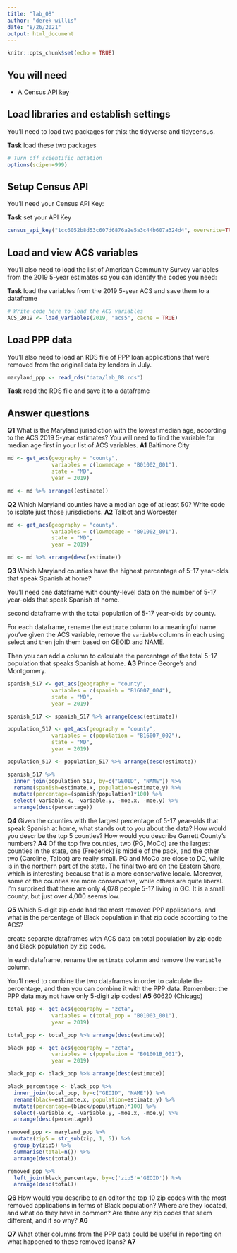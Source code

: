 ```yaml
---
title: "lab_08"
author: "derek willis"
date: "8/26/2021"
output: html_document
---
```


```r
knitr::opts_chunk$set(echo = TRUE)
```

## You will need

* A Census API key

## Load libraries and establish settings

You'll need to load two packages for this: the tidyverse and tidycensus.

**Task** load these two packages

```r
# Turn off scientific notation
options(scipen=999)
```

## Setup Census API

You'll need your Census API Key:

**Task** set your API Key

```r
census_api_key("1cc6052b8d53c607d6876a2e5a3c44b607a324d4", overwrite=TRUE)
```

## Load and view ACS variables

You'll also need to load the list of American Community Survey variables from the 2019 5-year estimates so you can identify the codes you need:

**Task** load the variables from the 2019 5-year ACS and save them to a dataframe

```r
# Write code here to load the ACS variables
ACS_2019 <- load_variables(2019, "acs5", cache = TRUE)
```

## Load PPP data

You'll also need to load an RDS file of PPP loan applications that were removed from the original data by lenders in July.

```r
maryland_ppp <- read_rds("data/lab_08.rds")
```

**Task** read the RDS file and save it to a dataframe

## Answer questions

**Q1** What is the Maryland jurisdiction with the lowest median age, according to the ACS 2019 5-year estimates? You will need to find the variable for median age first in your list of ACS variables.
**A1** Baltimore City

```r
md <- get_acs(geography = "county",
              variables = c(lowmedage = "B01002_001"),
              state = "MD",
              year = 2019)

md <- md %>% arrange((estimate)) 
```

**Q2** Which Maryland counties have a median age of at least 50? Write code to isolate just those jurisdictions.
**A2** Talbot and Worcester

```r
md <- get_acs(geography = "county",
              variables = c(lowmedage = "B01002_001"),
              state = "MD",
              year = 2019)

md <- md %>% arrange(desc(estimate)) 
```

**Q3** Which Maryland counties have the highest percentage of 5-17 year-olds that speak Spanish at home? 

You'll need one dataframe with county-level data on the number of 5-17 year-olds that speak Spanish at home.

second dataframe with the total population of 5-17 year-olds by county. 

For each dataframe, rename the `estimate` column to a meaningful name you've given the ACS variable, remove the `variable` columns in each using select and then join them based on GEOID and NAME. 

Then you can add a column to calculate the percentage of the total 5-17 population that speaks Spanish at home.
**A3** Prince George's and Montgomery.

```r
spanish_517 <- get_acs(geography = "county",
              variables = c(spanish = "B16007_004"),
              state = "MD",
              year = 2019)

spanish_517 <- spanish_517 %>% arrange(desc(estimate)) 

population_517 <- get_acs(geography = "county",
              variables = c(population = "B16007_002"),
              state = "MD",
              year = 2019)

population_517 <- population_517 %>% arrange(desc(estimate)) 

spanish_517 %>%
  inner_join(population_517, by=c("GEOID", "NAME")) %>%
  rename(spanish=estimate.x, population=estimate.y) %>%
  mutate(percentage=(spanish/population)*100) %>%
  select(-variable.x, -variable.y, -moe.x, -moe.y) %>%
  arrange(desc(percentage))
```

**Q4** Given the counties with the largest percentage of 5-17 year-olds that speak Spanish at home, what stands out to you about the data? How would you describe the top 5 counties? How would you describe Garrett County's numbers?
**A4** Of the top five counties, two (PG, MoCo) are the largest counties in the state, one (Frederick) is middle of the pack, and the other two (Caroline, Talbot) are really small. PG and MoCo are close to DC, while is in the northern part of the state. The final two are on the Eastern Shore, which is interesting because that is a more conservative locale. Moreover, some of the counties are more conservative, while others are quite liberal. I'm surprised that there are only 4,078 people 5-17 living in GC. It is a small county, but just over 4,000 seems low.

**Q5** Which 5-digit zip code had the most removed PPP applications, and what is the percentage of Black population in that zip code according to the ACS? 

create separate dataframes with ACS data on total population by zip code and Black population by zip code. 

In each dataframe, rename the `estimate` column and remove the `variable` column. 

You'll need to combine the two dataframes in order to calculate the percentage, and then you can combine it with the PPP data. Remember: the PPP data may not have only 5-digit zip codes!
**A5** 60620 (Chicago)

```r
total_pop <- get_acs(geography = "zcta",
              variables = c(total_pop = "B01003_001"),
              year = 2019)

total_pop <- total_pop %>% arrange(desc(estimate)) 

black_pop <- get_acs(geography = "zcta",
              variables = c(population = "B01001B_001"),
              year = 2019)

black_pop <- black_pop %>% arrange(desc(estimate)) 

black_percentage <- black_pop %>%
  inner_join(total_pop, by=c("GEOID", "NAME")) %>%
  rename(black=estimate.x, population=estimate.y) %>%
  mutate(percentage=(black/population)*100) %>%
  select(-variable.x, -variable.y, -moe.x, -moe.y) %>%
  arrange(desc(percentage))

removed_ppp <- maryland_ppp %>%
  mutate(zip5 = str_sub(zip, 1, 5)) %>%
  group_by(zip5) %>%
  summarise(total=n()) %>%
  arrange(desc(total))

removed_ppp %>% 
  left_join(black_percentage, by=c('zip5'='GEOID')) %>%
  arrange(desc(total))

```

**Q6** How would you describe to an editor the top 10 zip codes with the most removed applications in terms of Black population? Where are they located, and what do they have in common? Are there any zip codes that seem different, and if so why?
**A6**

**Q7** What other columns from the PPP data could be useful in reporting on what happened to these removed loans?
**A7**
